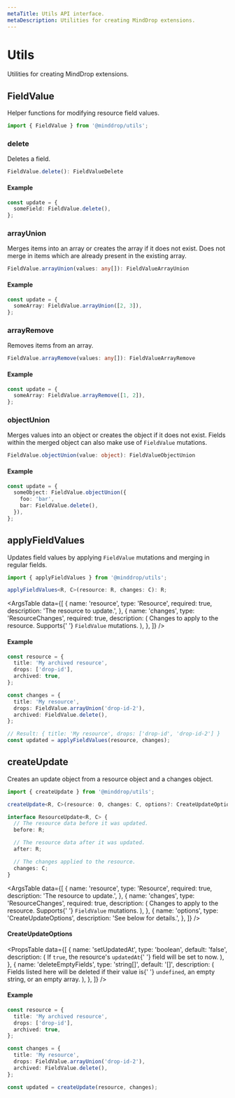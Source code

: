 ```yaml
---
metaTitle: Utils API interface.
metaDescription: Utilities for creating MindDrop extensions.
---
```


# Utils

<Description>Utilities for creating MindDrop extensions.</Description>

## FieldValue

Helper functions for modifying resource field values.

```ts
import { FieldValue } from '@minddrop/utils';
```

### delete

Deletes a field.

```ts
FieldValue.delete(): FieldValueDelete
```

#### Example

```ts
const update = {
  someField: FieldValue.delete(),
};
```

### arrayUnion

Merges items into an array or creates the array if it does not exist. Does not merge in items which are already present in the existing array.

```ts
FieldValue.arrayUnion(values: any[]): FieldValueArrayUnion
```

#### Example

```ts
const update = {
  someArray: FieldValue.arrayUnion([2, 3]),
};
```

### arrayRemove

Removes items from an array.

```ts
FieldValue.arrayRemove(values: any[]): FieldValueArrayRemove
```

#### Example

```ts
const update = {
  someArray: FieldValue.arrayRemove([1, 2]),
};
```

### objectUnion

Merges values into an object or creates the object if it does not exist. Fields within the merged object can also make use of `FieldValue` mutations.

```ts
FieldValue.objectUnion(value: object): FieldValueObjectUnion
```

#### Example

```ts
const update = {
  someObject: FieldValue.objectUnion({
    foo: 'bar',
    bar: FieldValue.delete(),
  }),
};
```

## applyFieldValues

Updates field values by applying `FieldValue` mutations and merging in regular fields.

```ts
import { applyFieldValues } from '@minddrop/utils';

applyFieldValues<R, C>(resource: R, changes: C): R;
```

<ArgsTable
  data={[
    {
      name: 'resource',
      type: 'Resource',
      required: true,
      description: 'The resource to update.',
    },
    {
      name: 'changes',
      type: 'ResourceChanges',
      required: true,
      description: (
        <span>
          Changes to apply to the resource. Supports{' '}
          <Code>FieldValue</Code> mutations.
        </span>
      ),
    },
  ]}
/>

#### Example

```ts
const resource = {
  title: 'My archived resource',
  drops: ['drop-id'],
  archived: true,
};

const changes = {
  title: 'My resource',
  drops: FieldValue.arrayUnion('drop-id-2'),
  archived: FieldValue.delete(),
};

// Result: { title: 'My resource', drops: ['drop-id', 'drop-id-2'] }
const updated = applyFieldValues(resource, changes);
```

## createUpdate

Creates an update object from a resource object and a changes object.

```ts
import { createUpdate } from '@minddrop/utils';

createUpdate<R, C>(resource: O, changes: C, options?: CreateUpdateOptions): ResourceUpdate<R, C>;

interface ResourceUpdate<R, C> {
  // The resource data before it was updated.
  before: R;

  // The resource data after it was updated.
  after: R;

  // The changes applied to the resource.
  changes: C;
}
```

<ArgsTable
  data={[
    {
      name: 'resource',
      type: 'Resource',
      required: true,
      description: 'The resource to update.',
    },
    {
      name: 'changes',
      type: 'ResourceChanges',
      required: true,
      description: (
        <span>
          Changes to apply to the resource. Supports{' '}
          <Code>FieldValue</Code> mutations.
        </span>
      ),
    },
    {
      name: 'options',
      type: 'CreateUpdateOptions',
      description: 'See below for details.',
    },
  ]}
/>

#### CreateUpdateOptions

<PropsTable
  data={[
    {
      name: 'setUpdatedAt',
      type: 'boolean',
      default: 'false',
      description: (
        <span>
          If <Code>true</Code>, the resource's <Code>updatedAt</Code>{' '}
          field will be set to now.
        </span>
      ),
    },
    {
      name: 'deleteEmptyFields',
      type: 'string[]',
      default: '[]',
      description: (
        <span>
          Fields listed here will be deleted if their value is{' '}
          <Code>undefined</Code>, an empty string, or an empty array.
        </span>
      ),
    },
  ]}
/>

#### Example

```ts
const resource = {
  title: 'My archived resource',
  drops: ['drop-id'],
  archived: true,
};

const changes = {
  title: 'My resource',
  drops: FieldValue.arrayUnion('drop-id-2'),
  archived: FieldValue.delete(),
};

const updated = createUpdate(resource, changes);
```
